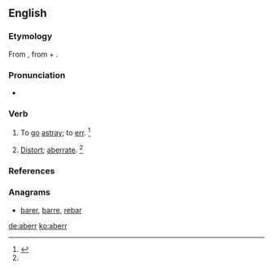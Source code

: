 ==English==

===Etymology===
From {{etyl|la|en}} {{term|aberro|aberrō|go astray; err|lang=la}}, from {{term|ab||from, away from|lang=la}} + {{term|erro|errō|stray|lang=la}}.

===Pronunciation===
* {{a|US}} {{IPA|/əˈbɜɹ/}}

===Verb===
{{en-verb}}

# {{intransitive|obsolete}} To [[go]] [[astray]]; to [[err]]. {{defdate|Attested from the mid 16<sup>th</sup> century until the mid 17<sup>th</sup> century.}}<ref name=SOED>{{reference-book | last =| first = | authorlink =  | coauthors =  | editor =Brown, Lesley  | others =  | title = The Shorter Oxford English Dictionary | origdate =  | origyear = 1933| origmonth =  | url =  | format =  | accessdate =  | accessyear =  | accessmonth =  | edition = 5th | date =  | year =2003| month =  | publisher =Oxford University Press  | location =Oxford, UK | language =  | id =  | doi = | isbn =978-0-19-860575-7 | lccn = | ol = | pages =3| chapter =  | chapterurl =  | quote =}}</ref>
# {{transitive|rare}} [[distort|Distort]]; [[aberrate]]. {{defdate|First attested in the late 19<sup>th</sup> century.}}<ref name=SOED/>

===References===
<references/>

===Anagrams===
* [[barer#English|barer]], [[barre#English|barre]], [[rebar#English|rebar]]

[[de:aberr]]
[[ko:aberr]]